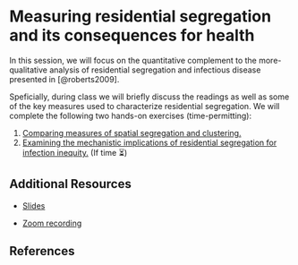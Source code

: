 # Measuring residential segregation and its consequences for health

In this session, we will focus on the quantitative complement to the more-qualitative analysis of residential segregation and infectious disease presented in [@roberts2009].

Speficially, during class we will briefly discuss the readings as well as some of the key measures used to characterize residential segregation. We will complete the following two hands-on exercises (time-permitting):

1. [Comparing measures of spatial segregation and clustering.](https://sph-umich.shinyapps.io/spatial_segregation)
2. [Examining the mechanistic implications of residential segregation for infection inequity.](https://sph-umich.shinyapps.io/segregation-transmission/) (If time ⏳)

## Additional Resources

- [Slides](slides/session_3_segregation.qmd)

- [Zoom recording](https://umich.zoom.us/rec/share/9fIYI9lI8CJEkROsH4MtNhNUcscWubBMUCb1fHRUAXMLcQSM5ZcUGZnCc3Qn-9_7.2O7BW6WVeS_dw0VX)

## References